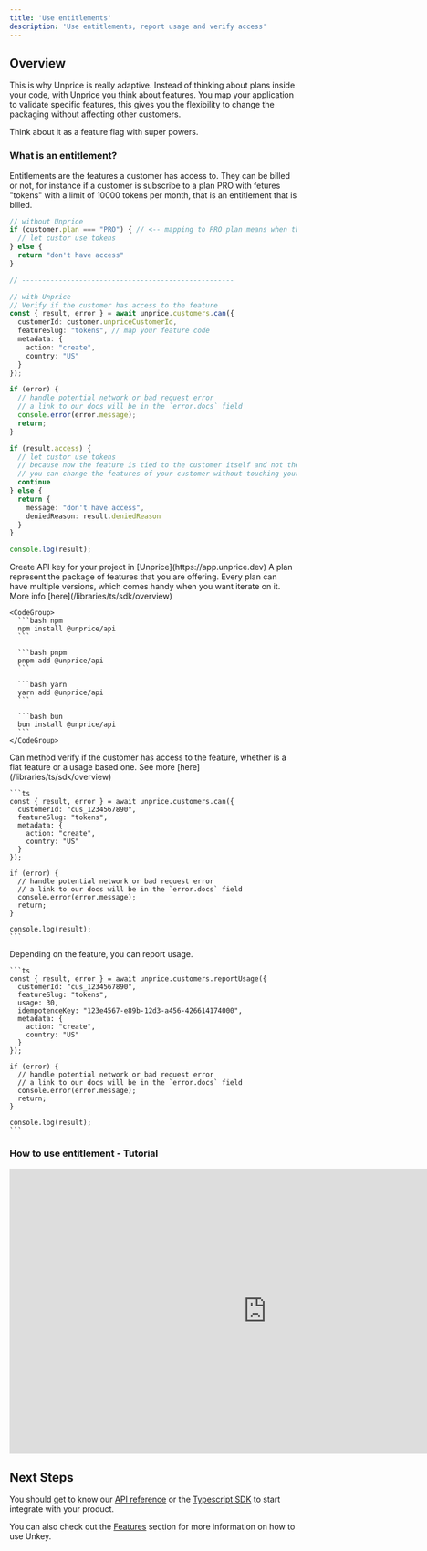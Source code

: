 ```yaml
---
title: 'Use entitlements'
description: 'Use entitlements, report usage and verify access'
---
```


## Overview

This is why Unprice is really adaptive. Instead of thinking about plans inside your code, with Unprice you think about features.
You map your application to validate specific features, this gives you the flexibility to change the packaging without affecting other customers.

Think about it as a feature flag with super powers.

### What is an entitlement?

Entitlements are the features a customer has access to. They can be billed or not, for instance if a customer
is subscribe to a plan PRO with fetures "tokens" with a limit of 10000 tokens per month, that is an entitlement that is billed.


```ts
// without Unprice
if (customer.plan === "PRO") { // <-- mapping to PRO plan means when the plan changes you have to change this
  // let custor use tokens
} else {
  return "don't have access"
}

// ----------------------------------------------------

// with Unprice
// Verify if the customer has access to the feature
const { result, error } = await unprice.customers.can({
  customerId: customer.unpriceCustomerId,
  featureSlug: "tokens", // map your feature code
  metadata: {
    action: "create",
    country: "US"
  }
});

if (error) {
  // handle potential network or bad request error
  // a link to our docs will be in the `error.docs` field
  console.error(error.message);
  return;
}

if (result.access) {
  // let custor use tokens
  // because now the feature is tied to the customer itself and not the plan
  // you can change the features of your customer without touching your code
  continue
} else {
  return {
    message: "don't have access",
    deniedReason: result.deniedReason
  }
}

console.log(result);
```

<AccordionGroup>
  <Accordion title="Create API key">
    Create API key for your project in [Unprice](https://app.unprice.dev)
  </Accordion>
  <Accordion title="Install SDK">
    A plan represent the package of features that you are offering. Every plan can have multiple versions, which comes handy when you want iterate on it. More info [here](/libraries/ts/sdk/overview)

    <CodeGroup>
      ```bash npm
      npm install @unprice/api
      ```

      ```bash pnpm
      pnpm add @unprice/api
      ```

      ```bash yarn
      yarn add @unprice/api
      ```

      ```bash bun
      bun install @unprice/api
      ```
    </CodeGroup>
  </Accordion>
  <Accordion title="Verify features">
    Can method verify if the customer has access to the feature, whether is a flat feature or a usage based one.
    See more [here](/libraries/ts/sdk/overview)

    ```ts
    const { result, error } = await unprice.customers.can({
      customerId: "cus_1234567890",
      featureSlug: "tokens",
      metadata: {
        action: "create",
        country: "US"
      }
    });

    if (error) {
      // handle potential network or bad request error
      // a link to our docs will be in the `error.docs` field
      console.error(error.message);
      return;
    }

    console.log(result);
    ```
  </Accordion>
  <Accordion title="Report Usage">
    Depending on the feature, you can report usage.

    ```ts
    const { result, error } = await unprice.customers.reportUsage({
      customerId: "cus_1234567890",
      featureSlug: "tokens",
      usage: 30,
      idempotenceKey: "123e4567-e89b-12d3-a456-426614174000",
      metadata: {
        action: "create",
        country: "US"
      }
    });

    if (error) {
      // handle potential network or bad request error
      // a link to our docs will be in the `error.docs` field
      console.error(error.message);
      return;
    }

    console.log(result);
    ```

  </Accordion>
</AccordionGroup>


### How to use entitlement - Tutorial

<Frame>
  <iframe
    width="900"
    height="500"
    src="https://www.youtube.com/embed/4KzFe50RQkQ"
    title="YouTube video player"
    frameBorder="0"
    allow="accelerometer; autoplay; clipboard-write; encrypted-media; gyroscope; picture-in-picture"
    allowFullScreen
  ></iframe>
</Frame>


## Next Steps

You should get to know our [API reference](/api-reference/authentication) or the [Typescript SDK](/libraries/ts/sdk/overview) to start integrate with your product.

You can also check out the [Features](/apis/features/ratelimiting) section for more information on how to use Unkey.